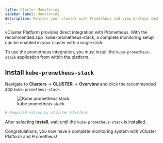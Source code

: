 ```yaml
---
title: Cluster Monitoring
sidebar_label: Monitoring
description: Monitor your cluster with Prometheus and view Grafana dashboards in the platform UI.
---
```


vCluster Platform provides direct integration with Prometheus. With the recommended app `kube-prometheus-stack, a complete monitoring setup can be enabled in your cluster with a single click.

To use the prometheus integration, you must install the `kube-prometheus-stack` application from within the platform.

## Install `kube-prometheus-stack`

Navigate to **Clusters** -> **CLUSTER** -> **Overview** and click the recommended app `kube-prometheus-stack`.

<figure class="frame">
  <img
    src="/docs/media/v1/ui/clusters/monitoring-kube-prometheus-stack.png"
    alt="Kube prometheus stack"
  />
  <figcaption>kube prometheus stack</figcaption>
</figure>

```yaml
# Required values by vCluster Platform

```

After selecting **Install**, wait until the `kube-prometheus-stack` is installed.

Congratulations, you now have a complete monitoring system with vCluster Platform and Prometheus!
